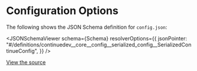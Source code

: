 
# Configuration Options

The following shows the JSON Schema definition for `config.json`:

<JSONSchemaViewer
  schema={Schema}
  resolverOptions={{
    jsonPointer:
      "#/definitions/continuedev__core__config__serialized_config__SerializedContinueConfig",
  }}
/>

[View the source](https://github.com/continuedev/continue/blob/main/extensions/vscode/config_schema.json)
